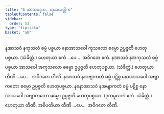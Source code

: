 ```yaml
---
title: "6 အာသဝဒုက, ကုသလတ္တိက"
tableOfContents: false
sidebar:
  order: 53
type: "tipitaka"
basket: "ab"
---
```



<DynamicBreadcrumb />

<Division number="17">

<Paragraph number="44">
နအာသဝံ နကုသလံ ဓမ္မံ ပစ္စယာ နောအာသဝေါ ကုသလော ဓမ္မော ဥပ္ပဇ္ဇတိ ဟေတုပစ္စယာ. (သံခိတ္တံ.) ဟေတုယာ ဧကံ …ပေ…  အဝိဂတေ ဧကံ.
</Paragraph>

<Paragraph number="45">
နအာသဝံ နအကုသလံ ဓမ္မံ ပစ္စယာ အာသဝေါ အကုသလော ဓမ္မော ဥပ္ပဇ္ဇတိ ဟေတုပစ္စယာ. (သံခိတ္တံ.) ဟေတုယာ တီဏိ …ပေ…  အဝိဂတေ တီဏိ.
</Paragraph>

<Paragraph number="46">
နအာသဝံ နအဗျာကတံ ဓမ္မံ ပဋိစ္စ နောအာသဝေါ အဗျာကတော ဓမ္မော ဥပ္ပဇ္ဇတိ ဟေတုပစ္စယာ. နနောအာသဝံ နအဗျာကတံ ဓမ္မံ ပဋိစ္စ နောအာသဝေါ အဗျာကတော ဓမ္မော ဥပ္ပဇ္ဇတိ ဟေတုပစ္စယာ. (ဒုကမူလကံ ဧကံ. သံခိတ္တံ.) ဟေတုယာ တီဏိ, အဓိပတိယာ တီဏိ …ပေ…  အဝိဂတေ တီဏိ.
</Paragraph>
</Division>